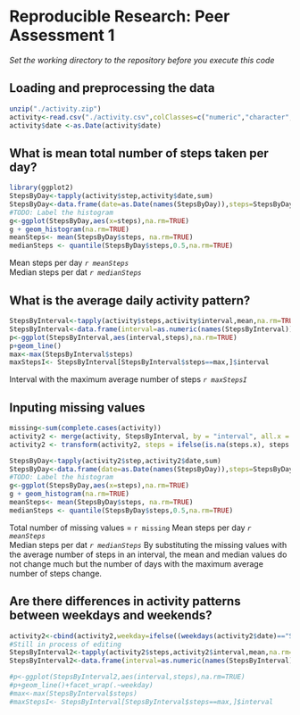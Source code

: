 # Reproducible Research: Peer Assessment 1
*Set the working directory to the repository before you execute this code*

## Loading and preprocessing the data
```r
unzip("./activity.zip")
activity<-read.csv("./activity.csv",colClasses=c("numeric","character","numeric"))
activity$date <-as.Date(activity$date)
```


## What is mean total number of steps taken per day?
```r
library(ggplot2)
StepsByDay<-tapply(activity$step,activity$date,sum)
StepsByDay<-data.frame(date=as.Date(names(StepsByDay)),steps=StepsByDay)
#TODO: Label the histogram
g<-ggplot(StepsByDay,aes(x=steps),na.rm=TRUE)
g + geom_histogram(na.rm=TRUE)
meanSteps<- mean(StepsByDay$steps, na.rm=TRUE)
medianSteps <- quantile(StepsByDay$steps,0.5,na.rm=TRUE)
```
Mean steps per day *`r meanSteps`*  
Median steps per dat *`r medianSteps`*

## What is the average daily activity pattern?
```r
StepsByInterval<-tapply(activity$steps,activity$interval,mean,na.rm=TRUE)
StepsByInterval<-data.frame(interval=as.numeric(names(StepsByInterval)),steps=StepsByInterval)
p<-ggplot(StepsByInterval,aes(interval,steps),na.rm=TRUE)
p+geom_line()
max<-max(StepsByInterval$steps)
maxStepsI<- StepsByInterval[StepsByInterval$steps==max,]$interval

```
Interval with the maximum average number of steps *`r maxStepsI`*  

## Inputing missing values
```r
missing<-sum(complete.cases(activity))
activity2 <- merge(activity, StepsByInterval, by = "interval", all.x = TRUE)
activity2 <- transform(activity2, steps = ifelse(is.na(steps.x), steps.y, steps.x), steps.y = NULL,steps.x=NULL)

StepsByDay<-tapply(activity2$step,activity2$date,sum)
StepsByDay<-data.frame(date=as.Date(names(StepsByDay)),steps=StepsByDay)
#TODO: Label the histogram
g<-ggplot(StepsByDay,aes(x=steps),na.rm=TRUE)
g + geom_histogram(na.rm=TRUE)
meanSteps<- mean(StepsByDay$steps, na.rm=TRUE)
medianSteps <- quantile(StepsByDay$steps,0.5,na.rm=TRUE)
```
Total number of missing values = `r missing `
Mean steps per day *`r meanSteps`*  
Median steps per dat *`r medianSteps`*
By substituting the missing values with the average number of steps in an interval, the mean and median values do not change much but the number of days with the maximum average number of steps change.

## Are there differences in activity patterns between weekdays and weekends?
```r
activity2<-cbind(activity2,weekday=ifelse((weekdays(activity2$date)=="Saturday")|(weekdays(activity2$date)=="Saturday"),"weekend","weekday"))
#Still in process of editing
StepsByInterval2<-tapply(activity2$steps,activity2$interval,mean,na.rm=TRUE)
StepsByInterval2<-data.frame(interval=as.numeric(names(StepsByInterval)),steps=StepsByInterval)

#p<-ggplot(StepsByInterval2,aes(interval,steps),na.rm=TRUE)
#p+geom_line()+facet_wrap(.~weekday)
#max<-max(StepsByInterval$steps)
#maxStepsI<- StepsByInterval[StepsByInterval$steps==max,]$interval
```